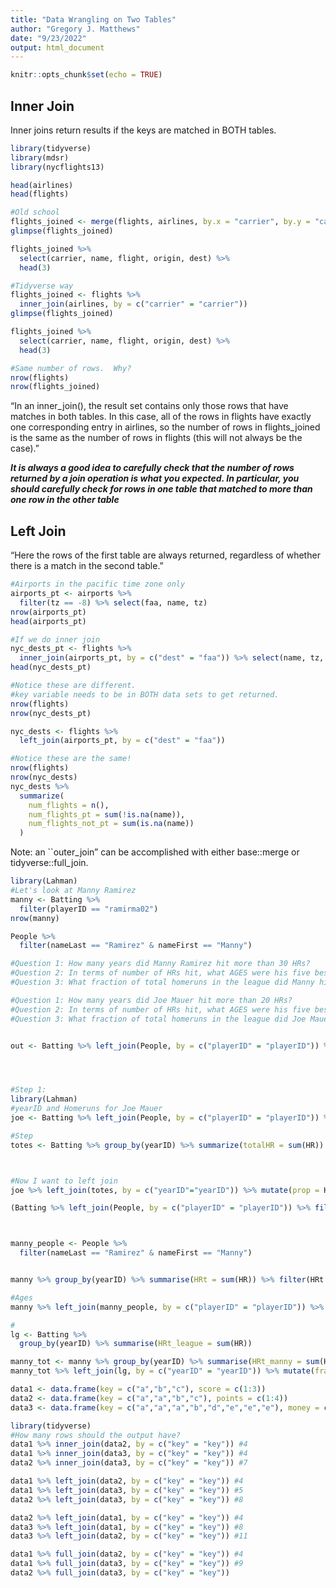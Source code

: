 ```yaml
---
title: "Data Wrangling on Two Tables"
author: "Gregory J. Matthews"
date: "9/23/2022"
output: html_document
---
```


```r
knitr::opts_chunk$set(echo = TRUE)
```

## Inner Join
Inner joins return results if the keys are matched in BOTH tables.

```r
library(tidyverse)
library(mdsr)
library(nycflights13)

head(airlines)
head(flights)

```

```r
#Old school
flights_joined <- merge(flights, airlines, by.x = "carrier", by.y = "carrier")
glimpse(flights_joined)
```

```r
flights_joined %>% 
  select(carrier, name, flight, origin, dest) %>% 
  head(3)
```

```r
#Tidyverse way
flights_joined <- flights %>% 
  inner_join(airlines, by = c("carrier" = "carrier"))
glimpse(flights_joined)
```

```r
flights_joined %>% 
  select(carrier, name, flight, origin, dest) %>% 
  head(3)
```

```r
#Same number of rows.  Why?  
nrow(flights)
nrow(flights_joined)
```

"In an inner_join(), the result set contains only those rows that have matches in both tables. In this case, all of the rows in flights have exactly one corresponding entry in airlines, so the number of rows in flights_joined is the same as the number of rows in flights (this will not always be the case)."

***It is always a good idea to carefully check that the number of rows returned by a join operation is what you expected. In particular, you should carefully check for rows in one table that matched to more than one row in the other table***

## Left Join

"Here the rows of the first table are always returned, regardless of whether there is a match in the second table."

```r
#Airports in the pacific time zone only 
airports_pt <- airports %>%
  filter(tz == -8) %>% select(faa, name, tz)
nrow(airports_pt)
head(airports_pt)
```

```r
#If we do inner join
nyc_dests_pt <- flights %>% 
  inner_join(airports_pt, by = c("dest" = "faa")) %>% select(name, tz, dest, dep_time,sched_dep_time, arr_time, sched_arr_time, carrier)
head(nyc_dests_pt)
```

```r
#Notice these are different.  
#key variable needs to be in BOTH data sets to get returned.  
nrow(flights)
nrow(nyc_dests_pt)
```


```r
nyc_dests <- flights %>% 
  left_join(airports_pt, by = c("dest" = "faa"))
```

```r
#Notice these are the same!
nrow(flights)
nrow(nyc_dests)
nyc_dests %>%
  summarize(
    num_flights = n(),
    num_flights_pt = sum(!is.na(name)),
    num_flights_not_pt = sum(is.na(name))
  )
```

Note: an ``outer_join" can be accomplished with either base::merge or tidyverse::full_join.  

```r
library(Lahman)
#Let's look at Manny Ramirez
manny <- Batting %>%
  filter(playerID == "ramirma02")
nrow(manny)

People %>% 
  filter(nameLast == "Ramirez" & nameFirst == "Manny")

#Question 1: How many years did Manny Ramirez hit more than 30 HRs?
#Question 2: In terms of number of HRs hit, what AGES were his five best? 
#Question 3: What fraction of total homeruns in the league did Manny hit in each of his seasons?   

#Question 1: How many years did Joe Mauer hit more than 20 HRs?
#Question 2: In terms of number of HRs hit, what AGES were his five best? 
#Question 3: What fraction of total homeruns in the league did Joe Mauer hit in each of his seasons?   


out <- Batting %>% left_join(People, by = c("playerID" = "playerID")) %>% filter(nameFirst == "Joe" & nameLast == "Mauer") %>% mutate(age = yearID - birthYear) %>% arrange(-HR) %>% head(5) %>% select(nameFirst, nameLast, age, yearID, HR)




#Step 1: 
library(Lahman)
#yearID and Homeruns for Joe Mauer
joe <- Batting %>% left_join(People, by = c("playerID" = "playerID")) %>% filter(nameFirst == "Joe" & nameLast == "Mauer") %>% select(yearID, HR)

#Step 
totes <- Batting %>% group_by(yearID) %>% summarize(totalHR = sum(HR)) 



#Now I want to left join 
joe %>% left_join(totes, by = c("yearID"="yearID")) %>% mutate(prop = HR/totalHR) %>% arrange(prop)

(Batting %>% left_join(People, by = c("playerID" = "playerID")) %>% filter(nameFirst == "Joe" & nameLast == "Mauer") %>% select(yearID, HR)) %>% left_join((Batting %>% group_by(yearID) %>% summarize(totalHR = sum(HR)) ), by = c("yearID"="yearID")) %>% mutate(prop = HR/totalHR) %>% arrange(-prop)




```

```r
manny_people <- People %>% 
  filter(nameLast == "Ramirez" & nameFirst == "Manny")


manny %>% group_by(yearID) %>% summarise(HRt = sum(HR)) %>% filter(HRt > 30)

#Ages
manny %>% left_join(manny_people, by = c("playerID" = "playerID")) %>% mutate(age = yearID - birthYear) %>% group_by(age) %>% summarise(HRt = sum(HR)) %>% arrange(desc(HRt))

#
lg <- Batting %>% 
  group_by(yearID) %>% summarise(HRt_league = sum(HR))

manny_tot <- manny %>% group_by(yearID) %>% summarise(HRt_manny = sum(HR)) 
manny_tot %>% left_join(lg, by = c("yearID" = "yearID")) %>% mutate(fraction = HRt_manny/HRt_league) %>% arrange(desc(fraction))
```


```r
data1 <- data.frame(key = c("a","b","c"), score = c(1:3))
data2 <- data.frame(key = c("a","a","b","c"), points = c(1:4))
data3 <- data.frame(key = c("a","a","a","b","d","e","e","e"), money = c(1:8))

library(tidyverse)
#How many rows should the output have? 
data1 %>% inner_join(data2, by = c("key" = "key")) #4
data1 %>% inner_join(data3, by = c("key" = "key")) #4
data2 %>% inner_join(data3, by = c("key" = "key")) #7

data1 %>% left_join(data2, by = c("key" = "key")) #4
data1 %>% left_join(data3, by = c("key" = "key")) #5
data2 %>% left_join(data3, by = c("key" = "key")) #8

data2 %>% left_join(data1, by = c("key" = "key")) #4
data3 %>% left_join(data1, by = c("key" = "key")) #8
data3 %>% left_join(data2, by = c("key" = "key")) #11

data1 %>% full_join(data2, by = c("key" = "key")) #4
data1 %>% full_join(data3, by = c("key" = "key")) #9
data2 %>% full_join(data3, by = c("key" = "key"))

```





